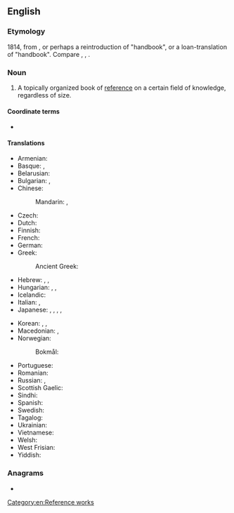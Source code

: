 ==English==

===Etymology===
1814, from {{compound|hand|book|lang=en}}, or perhaps a reintroduction of {{etyl|ang|en}} {{m|ang|handbōc}} "handbook", or a loan-translation of {{cog|de|Handbuch}}
"handbook". Compare {{cog|nl|handboek}}, {{cog|da|håndbog}}, {{cog|sv|handbok}}.

===Noun===
{{wikipedia}}
{{en-noun}}

# A topically organized book of [[reference]] on a certain field of knowledge, regardless of size.

====Coordinate terms====
* {{l|en|manual}}

====Translations====
{{trans-top|a book of reference}}
* Armenian: {{t+|hy|ձեռնարկ}}
* Basque: {{t|eu|eskuliburu}}, {{t|eu|gidaliburu}}
* Belarusian: {{t|be|даве́днік|m|sc=Cyrl}}
* Bulgarian: {{t+|bg|справочник|m}}, {{t+|bg|наръчник|m}}
* Chinese:
*: Mandarin: {{t+|cmn|手冊|sc=Hani}}, {{t+|cmn|手册|tr=shǒucè|sc=Hani}}
* Czech: {{t+|cs|příručka|f}}
* Dutch: {{t+|nl|handboek|n}}
* Finnish: {{t+|fi|käsikirja}}
* French: {{t+|fr|manuel|m}}
* German: {{t+|de|Handbuch|n}}
* Greek: {{t+|el|εγχειρίδιο|n}}
*: Ancient Greek: {{t|grc|ἐγχειρίδιον|n}}
* Hebrew: {{t|he|סֵפֶר עֵזֶר|m|tr=séfer 'ézer}}, {{t|he|סֵפֶר כִּיס|m|tr=séfer kís}}, {{t|he|ספר שימוש|m|tr=séfer shimúsh|alt=ספר שימוש \ סֵפֶר שִׁמּוּשׁ}}
* Hungarian: {{t+|hu|kézikönyv}}, {{t+|hu|segédkönyv}}, {{t+|hu|tankönyv}}
* Icelandic: {{t|is|handbók|f}}
* Italian: {{t+|it|manuale|m}}, {{t+|it|guida|f}}
* Japanese: {{t|ja|便覧|tr=べんらん, benran|sc=Jpan}}, {{t|ja|ハンドブック|tr=handobukku|sc=Jpan}}, {{t|ja|手帳|tr=てちょう, techō|sc=Jpan}}, {{t|ja|手帖|tr=てちょう, techō|sc=Jpan}}, {{t|ja|案内書|tr=あんないしょ, annaisho|sc=Jpan}}
{{trans-mid}}
* Korean: {{t+|ko|편람}}, {{t+|ko|안내서}}, {{t|ko|핸드북}}
* Macedonian: {{t|mk|при́рачник|m}}, {{t|mk|у́патство|n}}
* Norwegian:
*: Bokmål: {{t|nb|håndbok|m|f}}
* Portuguese: {{t+|pt|manual|m}}
* Romanian: {{t+|ro|manual|n}}
* Russian: {{t+|ru|спра́вочник|m}}, {{t+|ru|посо́бие|n}}
* Scottish Gaelic: {{t|gd|leabhar-làimhe|m}}
* Sindhi: {{t+|sd|دَستِينامو|m}}
* Spanish: {{t+|es|manual|m}}
* Swedish: {{t+|sv|handbok|c}}
* Tagalog: {{t|tl|dalaklat}}
* Ukrainian: {{t+|uk|довідни́к|m|sc=Cyrl}}
* Vietnamese: {{t+|vi|sổ tay}}
* Welsh: {{t+|cy|llawlyfr|m}}
* West Frisian: {{t|fy|hânboek|n}}
* Yiddish: {{t|yi|האַנטבוך|n}}
{{trans-bottom}}

===Anagrams===
* {{anagrams|en|book hand}}

[[Category:en:Reference works]]